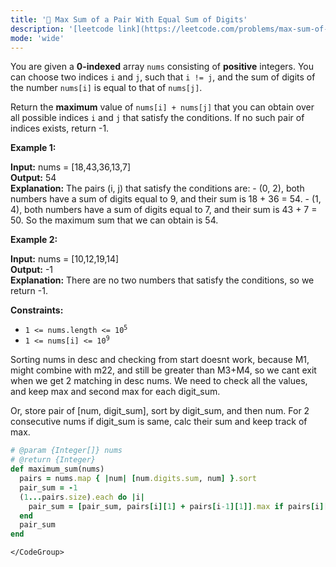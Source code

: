 ```yaml
---
title: '🧀 Max Sum of a Pair With Equal Sum of Digits'
description: '[leetcode link](https://leetcode.com/problems/max-sum-of-a-pair-with-equal-sum-of-digits/description/)'
mode: 'wide'
---
```

<Tabs>
  <Tab title="Question" icon="circle-question" iconType="regular">
    <Card>
      <p>You are given a <strong>0-indexed</strong> array <code>nums</code> consisting of <strong>positive</strong> integers. You can choose two indices <code>i</code> and <code>j</code>, such that <code>i != j</code>, and the sum of digits of the number <code>nums[i]</code> is equal to that of <code>nums[j]</code>.</p>  <p>Return the <strong>maximum</strong> value of<em> </em><code>nums[i] + nums[j]</code><em> </em>that you can obtain over all possible indices <code>i</code> and <code>j</code> that satisfy the conditions. If no such pair of indices exists, return -1.</p>   <p><strong class="example">Example 1:</strong></p>   <strong>Input:</strong> nums = [18,43,36,13,7] <br/> <strong>Output:</strong> 54 <br/> <strong>Explanation:</strong> The pairs (i, j) that satisfy the conditions are: - (0, 2), both numbers have a sum of digits equal to 9, and their sum is 18 + 36 = 54. - (1, 4), both numbers have a sum of digits equal to 7, and their sum is 43 + 7 = 50. So the maximum sum that we can obtain is 54.   <p><strong class="example">Example 2:</strong></p>   <strong>Input:</strong> nums = [10,12,19,14] <br/> <strong>Output:</strong> -1 <br/> <strong>Explanation:</strong> There are no two numbers that satisfy the conditions, so we return -1.    <p><strong>Constraints:</strong></p>  <ul>  <li><code>1 &lt;= nums.length &lt;= 10<sup>5</sup></code></li>  <li><code>1 &lt;= nums[i] &lt;= 10<sup>9</sup></code></li> </ul> 
    </Card>
  </Tab>
  <Tab title="Solution" icon="lightbulb" iconType="regular" >
    <Card>
      Sorting nums in desc and checking from start doesnt work, because M1, might combine with m22, and still be greater than M3+M4, so we cant exit when we get 2 matching in desc nums. We need to check all the values, and keep max and second max for each digit_sum.

Or, store pair of [num, digit_sum], sort by digit_sum, and then num. For 2 consecutive nums if digit_sum is same, calc their sum and keep track of max.
    </Card>
  <Expandable title="code">
    <CodeGroup dropdown>
```ruby title="Max Sum of a Pair With Equal Sum of Digits" lines
# @param {Integer[]} nums
# @return {Integer}
def maximum_sum(nums)
  pairs = nums.map { |num| [num.digits.sum, num] }.sort
  pair_sum = -1
  (1...pairs.size).each do |i|
    pair_sum = [pair_sum, pairs[i][1] + pairs[i-1][1]].max if pairs[i][0] == pairs[i-1][0]
  end
  pair_sum
end
```
    </CodeGroup>
  </Expandable>
  </Tab>
</Tabs>